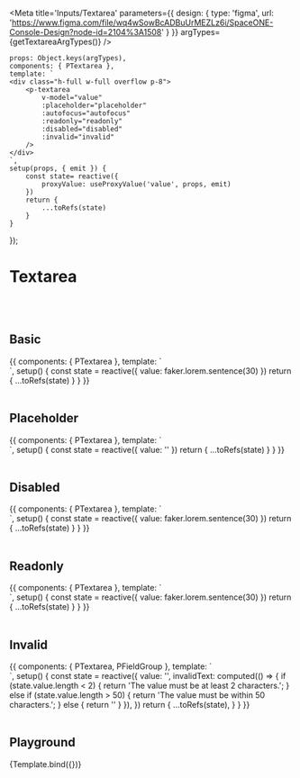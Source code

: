 


<Meta title='Inputs/Textarea' parameters={{
    design: {
        type: 'figma',
        url: 'https://www.figma.com/file/wq4wSowBcADBuUrMEZLz6i/SpaceONE-Console-Design?node-id=2104%3A1508'
    }
}}  argTypes={getTextareaArgTypes()} />


    props: Object.keys(argTypes),
    components: { PTextarea },
    template: `
    <div class="h-full w-full overflow p-8">
        <p-textarea
            v-model="value"
            :placeholder="placeholder"
            :autofocus="autofocus"
            :readonly="readonly"
            :disabled="disabled"
            :invalid="invalid"
        />
    </div>
    `,
    setup(props, { emit }) {
        const state= reactive({
            proxyValue: useProxyValue('value', props, emit)
        })
        return {
            ...toRefs(state)
        }
    }
});


# Textarea
<br/>
<br/>

## Basic

<Canvas>
    <Story name="Basic" >
{{
    components: { PTextarea },
    template: `
    <div class="h-full w-full overflow p-8">
        <p-textarea :value="value" placeholder="placeholder" />
    </div>
    `,
    setup() {
        const state = reactive({
            value: faker.lorem.sentence(30)
        })
        return {
            ...toRefs(state)
        }
    }
}}
    </Story>
</Canvas>

<br/>
<br/>

## Placeholder

<Canvas>
    <Story name="Placeholder" >
        {{
            components: { PTextarea },
            template: `
    <div class="h-full w-full overflow p-8">
        <p-textarea :value="value" placeholder="placeholder" />
    </div>
    `,
            setup() {
                const state = reactive({
                    value: ''
                })
                return {
                    ...toRefs(state)
                }
            }
        }}
    </Story>
</Canvas>

<br/>
<br/>

## Disabled

<Canvas>
    <Story name="Disabled" >
        {{
            components: { PTextarea },
            template: `
    <div class="h-full w-full overflow p-8">
        <p-textarea :value="value" disabled />
    </div>
    `,
            setup() {
                const state = reactive({
                    value: faker.lorem.sentence(30)
                })
                return {
                    ...toRefs(state)
                }
            }
        }}
    </Story>
</Canvas>

<br/>
<br/>

## Readonly

<Canvas>
    <Story name="Readonly" >
        {{
            components: { PTextarea },
            template: `
    <div class="h-full w-full overflow p-8">
        <p-textarea :value="value" readonly />
    </div>
    `,
            setup() {
                const state = reactive({
                    value: faker.lorem.sentence(30)
                })
                return {
                    ...toRefs(state)
                }
            }
        }}
    </Story>
</Canvas>

<br/>
<br/>

## Invalid

<Canvas>
    <Story name="Invalid" >
        {{
            components: { PTextarea, PFieldGroup },
            template: `
    <div class="h-full w-full overflow p-8">
        <p-field-group
            label="Invalid style example"
            help-text="The value must be between 2 and 50 characters."
            :invalid-text="invalidText"
        >
            <p-textarea v-model="value" :invalid="!!invalidText" />
        </p-field-group>
    </div>
    `,
            setup() {
                const state = reactive({
                    value: '',
                    invalidText: computed(() => {
                        if (state.value.length < 2) {
                            return 'The value must be at least 2 characters.';
                        } else if (state.value.length > 50) {
                            return 'The value must be within 50 characters.';
                        } else {
                            return ''
                        }
                    }),
                })
                return {
                    ...toRefs(state),
                }
            }
        }}
    </Story>
</Canvas>

<br/>
<br/>

## Playground

<Canvas>
    <Story name="Playground">
        {Template.bind({})}
    </Story>
</Canvas>

<ArgsTable story="Playground"/>
